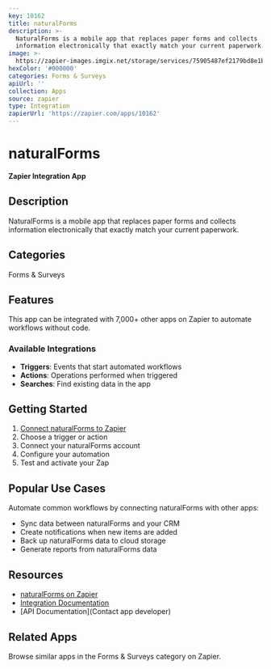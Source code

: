 ```yaml
---
key: 10162
title: naturalForms
description: >-
  NaturalForms is a mobile app that replaces paper forms and collects
  information electronically that exactly match your current paperwork.
image: >-
  https://zapier-images.imgix.net/storage/services/75905487ef2179bd8e1b99685b56a34a.jpg?auto=format%2Ccompress&ixlib=python-3.0.0&q=50
hexColor: '#000000'
categories: Forms & Surveys
apiUrl: ''
collection: Apps
source: zapier
type: Integration
zapierUrl: 'https://zapier.com/apps/10162'
---
```

# naturalForms

**Zapier Integration App**

## Description

NaturalForms is a mobile app that replaces paper forms and collects information electronically that exactly match your current paperwork.

## Categories

Forms & Surveys

## Features

This app can be integrated with 7,000+ other apps on Zapier to automate workflows without code.

### Available Integrations

- **Triggers**: Events that start automated workflows
- **Actions**: Operations performed when triggered
- **Searches**: Find existing data in the app

## Getting Started

1. [Connect naturalForms to Zapier](https://zapier.com/apps/10162)
2. Choose a trigger or action
3. Connect your naturalForms account
4. Configure your automation
5. Test and activate your Zap

## Popular Use Cases

Automate common workflows by connecting naturalForms with other apps:

- Sync data between naturalForms and your CRM
- Create notifications when new items are added
- Back up naturalForms data to cloud storage
- Generate reports from naturalForms data

## Resources

- [naturalForms on Zapier](https://zapier.com/apps/10162)
- [Integration Documentation](https://zapier.com/apps/10162/integrations)
- [API Documentation](Contact app developer)

## Related Apps

Browse similar apps in the Forms & Surveys category on Zapier.

